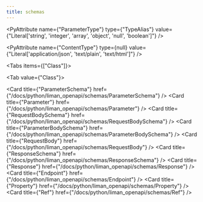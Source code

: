 ```yaml
---
title: schemas
---
```


<PyAttribute
  name={"ParameterType"}
  type={"TypeAlias"}
  value={"Literal['string', 'integer', 'array', 'object', 'null', 'boolean']"}
/>

<PyAttribute
  name={"ContentType"}
  type={null}
  value={"Literal['application/json', 'text/plain', 'text/html']"}
/>

<Tabs items={["Class"]}>

<Tab value={"Class"}>

<Cards >

<Card
  title={"ParameterSchema"}
  href={"/docs/python/liman_openapi/schemas/ParameterSchema"}
/>
<Card
  title={"Parameter"}
  href={"/docs/python/liman_openapi/schemas/Parameter"}
/>
<Card
  title={"RequestBodySchema"}
  href={"/docs/python/liman_openapi/schemas/RequestBodySchema"}
/>
<Card
  title={"ParameterBodySchema"}
  href={"/docs/python/liman_openapi/schemas/ParameterBodySchema"}
/>
<Card
  title={"RequestBody"}
  href={"/docs/python/liman_openapi/schemas/RequestBody"}
/>
<Card
  title={"ResponseSchema"}
  href={"/docs/python/liman_openapi/schemas/ResponseSchema"}
/>
<Card title={"Response"} href={"/docs/python/liman_openapi/schemas/Response"} />
<Card title={"Endpoint"} href={"/docs/python/liman_openapi/schemas/Endpoint"} />
<Card title={"Property"} href={"/docs/python/liman_openapi/schemas/Property"} />
<Card title={"Ref"} href={"/docs/python/liman_openapi/schemas/Ref"} />

</Cards>

</Tab>

</Tabs>
